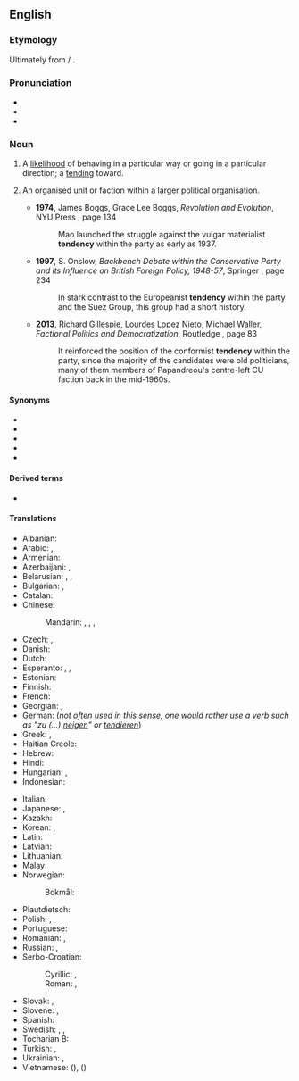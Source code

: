 ==English==

===Etymology===
Ultimately from {{der|en|la|tendere}} / {{m|la|tendō}}.

===Pronunciation===
* {{IPA|en|/ˈtɛndənsi/}}
* {{audio|en|en-us-tendency.ogg|Audio (US)}}
* {{hyph|en|ten|den|cy}}

===Noun===
{{en-noun}}

# A [[likelihood]] of behaving in a particular way or going in a particular direction; a [[tending]] toward.
#: {{ux|en|Denim has a '''tendency''' to fade.}}
#: {{ux|en|I have a '''tendency''' to get bored after the first half an hour of a movie.}}
#: {{ux|en|There's a common '''tendency''' among first-game visitors to a casino to bet overcautiously.}}
# {{lb|en|politics}} An organised unit or faction within a larger political organisation.
#* '''1974''', James Boggs, Grace Lee Boggs, ''Revolution and Evolution'', NYU Press {{ISBN|9780853453536}}, page 134
#*: Mao launched the struggle against the vulgar materialist '''tendency''' within the  party as early as 1937.
#* '''1997''', S. Onslow, ''Backbench Debate within the Conservative Party and its Influence on British Foreign Policy, 1948-57'', Springer {{ISBN|9780230378940}}, page 234
#*: In stark contrast to the Europeanist '''tendency''' within the  party and the Suez Group, this group had a short history.
#* '''2013''', Richard Gillespie, Lourdes Lopez Nieto, Michael Waller, ''Factional Politics and Democratization'', Routledge {{ISBN|9781135243463}}, page 83
#*: It reinforced the position of the conformist '''tendency''' within the party, since the majority of the candidates were old politicians, many of them members of Papandreou&#39;s centre-left CU faction back in the mid-1960s.

====Synonyms====
* {{l|en|inclination}}
* {{l|en|disposition}}
* {{l|en|propensity}}
* {{l|en|penchant}}
* {{l|en|trend}}

====Derived terms====
* {{l|en|multitendency}}

====Translations====
{{trans-top|likelihood of behaving in a particular way}}
* Albanian: {{t+|sq|tendencë|f}}
* Arabic: {{t|ar|مَيْل|m}}, {{t|ar|نَزَعَة|f}}
* Armenian: {{t+|hy|միտում}}
* Azerbaijani: {{t+|az|meyil}}, {{t|az|tendensiya}}
* Belarusian: {{t|be|тэндэ́нцыя|f}}, {{t+|be|схі́льнасць|f}}, {{t|be|нахі́льнасць|f}}
* Bulgarian: {{t+|bg|тенденция|f}}, {{t+|bg|скло́нност|f}}
* Catalan: {{t+|ca|tendència|f}}
* Chinese:
*: Mandarin: {{t+|cmn|趨勢}}, {{t+|cmn|趋势|tr=qūshì}}, {{t+|cmn|傾向}}, {{t+|cmn|倾向|tr=qīngxiàng}}
* Czech: {{t+|cs|sklon|m}}, {{t+|cs|tendence|f}}
* Danish: {{t|da|tendens|c}}
* Dutch: {{t+|nl|neiging|f}}
* Esperanto: {{t|eo|emo}}, {{t|eo|inklino}}, {{t|eo|tendenco}}
* Estonian: {{t|et|tendents}}
* Finnish: {{t+|fi|taipumus}}
* French: {{t+|fr|tendance|f}}
* Georgian: {{t|ka|ტენდენცია}}, {{t|ka|მიდრეკილება}}
* German: {{t+|de|Tendenz|f}} (''not often used in this sense, one would rather use a verb such as "zu (...) [[neigen]]" or [[tendieren]]'')
* Greek: {{t+|el|τάση|f}}, {{t+|el|ροπή|f}}
* Haitian Creole: {{t|ht|tandans}}
* Hebrew: {{t+|he|נטייה|f|tr=n'tiyá|alt=נטייה \ נְטִיָּה}}
* Hindi: {{t+|hi|प्रवृत्ति|m}}
* Hungarian: {{t+|hu|irány}}, {{t+|hu|tendencia}}
* Indonesian: {{t+|id|kecenderungan}}
{{trans-mid}}
* Italian: {{t+|it|tendenza|f}}
* Japanese: {{t+|ja|傾向|tr=けいこう, keikō}}, {{t+|ja|趨勢|tr=すうせい, sūsei}}
* Kazakh: {{t|kk|нысай}}
* Korean: {{t+|ko|경향(傾向)}}, {{t+|ko|추세(趨勢)}}
* Latin: {{t|la|prōpensiō|f}}
* Latvian: {{t|lv|tendence|f}}
* Lithuanian: {{t|lt|tendencija|f}}
* Malay: {{t+|ms|kecenderungan}}
* Norwegian:
*: Bokmål: {{t+|nb|tendens|m}}
* Plautdietsch: {{t|pdt|Läne|n}}
* Polish: {{t+|pl|tendencja|f}}, {{t+|pl|skłonność|f}}
* Portuguese: {{t+|pt|tendência|f}}
* Romanian: {{t+|ro|tendință|f}}, {{t+|ro|înclinație|f}}
* Russian: {{t+|ru|тенде́нция|f|tr=tɛndɛ́ncija}}, {{t+|ru|скло́нность|f}}
* Serbo-Croatian:
*: Cyrillic: {{t|sh|тендѐнција|f}}, {{t|sh|скло̏но̄ст|f}}
*: Roman: {{t+|sh|tendèncija|f}}, {{t+|sh|sklȍnōst|f}}
* Slovak: {{t|sk|sklon|m}}, {{t|sk|tendencia|f}}
* Slovene: {{t|sl|tendenca|f}}, {{t|sl|nagnjenje|n}}
* Spanish: {{t+|es|tendencia|f}}
* Swedish: {{t+|sv|tendens}}, {{t+|sv|trend}}, {{t+|sv|benägenhet}}
* Tocharian B: {{t|txb|rmamñe}}
* Turkish: {{t+|tr|eğilim}}, {{t+|tr|tandans}}
* Ukrainian: {{t|uk|тенде́нція|f}}, {{t|uk|схи́льність|f}}
* Vietnamese: {{t+|vi|khuynh hướng}} ({{t|vi|傾向}}), {{t+|vi|xu thế}} ({{t|vi|趨勢}})
{{trans-bottom}}